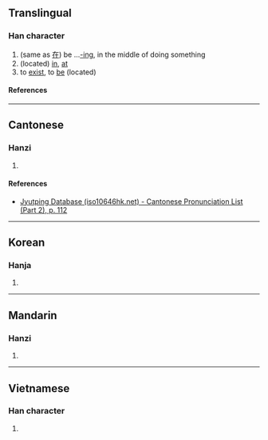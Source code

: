 {{character info/new}}
==Translingual==

===Han character===
{{Han char|rn=64|rad=手|as=03|sn=6|four=|canj=QG|ids=⿰扌土}}

# (same as [[在]]) be ...[[-ing]], in the middle of doing something {{gloss|indicating an action in progress}}
# (located) [[in]], [[at]]
# to [[exist]], to [[be]] (located)

====References====
{{Han ref|kx=0417.170|dkj=11792|dj=0764.100|hdz=31829.040|uh=6257}}

----

==Cantonese==

===Hanzi===
{{yue-hanzi|jyut=[[zoi6]]|y=joi6}}

# {{rfdef|yue|sort=手03}}

====References====
* [http://www.iso10646hk.net/jp/document/download.jsp Jyutping Database (iso10646hk.net) - Cantonese Pronunciation List (Part 2), p. 112]

----

==Korean==

===Hanja===
{{ko-hanja|재}}

# {{rfdef|ko|sort=手03}}

----

==Mandarin==

===Hanzi===
{{cmn-hanzi|pin=[[zài]] ([[zai4]])|wg=tsai<sup>4</sup>}}

# {{rfdef|cmn|sort=手03}}

----

==Vietnamese==

===Han character===
{{vi-readings|rs=手03|reading=nhổ}}

# {{rfdef|vi|sort=手03}}